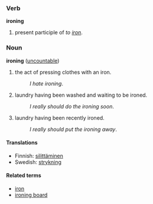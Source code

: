===Verb===
'''ironing'''

# present participle of ''to [[iron]]''.

===Noun===
'''ironing''' ([[uncountable]])

# the act of pressing clothes with an iron.
#:''I hate ironing''.
# laundry having been washed and waiting to be ironed.
#:''I really should do the ironing soon''.
# laundry having been recently ironed.
#:''I really should put the ironing away''.

====Translations====
*Finnish: [[silittäminen]]
*Swedish: [[strykning]]

====Related terms====
*[[iron]]
*[[ironing board]]